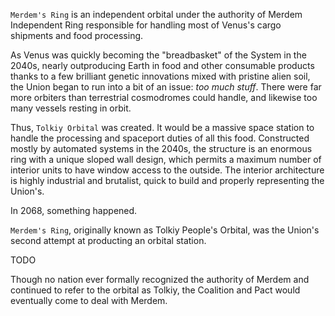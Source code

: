 ---
---

`Merdem's Ring` is an independent orbital under the authority of Merdem Independent Ring responsible for handling most of Venus's cargo shipments and food processing.

As Venus was quickly becoming the "breadbasket" of the System in the 2040s, nearly outproducing Earth in food and other consumable products thanks to a few brilliant genetic innovations mixed with pristine alien soil, the Union began to run into a bit of an issue: *too much stuff*. There were far more orbiters than terrestrial cosmodromes could handle, and likewise too many vessels resting in orbit. 

Thus, `Tolkiy Orbital` was created. It would be a massive space station to handle the processing and spaceport duties of all this food. Constructed mostly by automated systems in the 2040s, the structure is an enormous ring with a unique sloped wall design, which permits a maximum number of interior units to have window access to the outside. The interior architecture is highly industrial and brutalist, quick to build and properly representing the Union's.

In 2068, something happened. 

`Merdem's Ring`, originally known as Tolkiy People's Orbital, was the Union's second attempt at producting an orbital station. 

TODO


Though no nation ever formally recognized the authority of Merdem and continued to refer to the orbital as Tolkiy, the Coalition and Pact would eventually come to deal with Merdem.